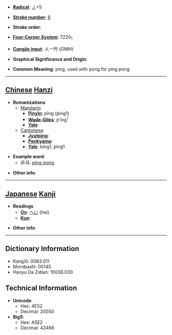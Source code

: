 * '''[[Wiktionary:Chinese radical index| Radical]]''': [[Wiktionary:Chinese radical index 丿|丿]]+5

* '''[[Wiktionary:Chinese total strokes index|Stroke number]]''': [[Wiktionary:Chinese total strokes index 6|6]]

* '''Stroke order''': 

* '''[[Wiktionary:Chinese four corner index|Four-Corner System]]''': 7220<sub>1</sub>

* '''[[Wiktionary:Chinese Cangjie index|Cangjie input]]''': 人一竹 (OMH)

* '''Graphical Significance and Origin''': 

* '''Common Meaning''': ping, used with pong for ping pong

----

== [[Chinese]] [[Hanzi]] ==

* '''Romanizations'''
** [[Mandarin]]:
*** '''[[Pinyin]]''': pīng (ping1)
*** '''[[Wade-Giles]]''': p'ing<sup>1</sup>
*** '''[[Yale]]''': 
**[[Cantonese]]
***'''[[Jyutping]]''':
***'''[[Penkyamp]]''': 
***'''[[Yale]]''': bing1, ping1

* '''Example word''':
**乒乓: [[ping-pong]]

* '''Other info''': 

----

== [[Japanese]] [[Kanji]] ==

* '''Readings'''
** '''[[On]]''': [[へい]] (hei)
** '''[[Kun]]''': 

* '''Other info''':  

----

== Dictionary Information ==

* KangXi: 0083.011
* Morobashi: 00145
* Hanyu Da Zidian: 10038.030

== Technical Information ==

* '''Unicode''':
** Hex: 4E52
** Decimal: 20050
* '''Big5''':
** Hex: A5E2
** Decimal: 42466
